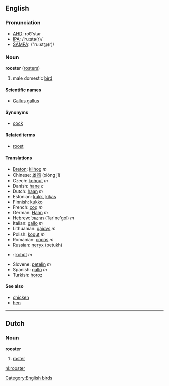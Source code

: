 ==English==
=== Pronunciation ===
*[[w:AHD|AHD]]: roo͞'stər
*[[w:IPA|IPA]]: /ˈruːstə(r)/
*[[w:SAMPA|SAMPA]]: /"ru:st@(r)/

=== Noun ===
'''rooster''' ([[rosters]])

# male domestic [[bird]]

====Scientific names====
*[[Gallus gallus]]

==== Synonyms ====
*[[cock]]

==== Related terms ====
*[[roost]]

==== Translations ====
*[[Breton]]: [[kilhog]] ''m''
*Chinese: [[雄鸡]] (xióng jī)
*Czech: [[kohout]] ''m''
*Danish: [[hane]] ''c''
*Dutch: [[haan]] ''m''
*Estonian: [[kukk]], [[kikas]]
*Finnish: [[kukko]]
*French: [[coq]] ''m''
*German: [[Hahn]] ''m''
*Hebrew: [[תרנגול]] (Tar'ne'gol) ''m''
*Italian: [[gallo]] ''m''
*Lithuanian: [[gaidys]] ''m''
*Polish: [[kogut]] ''m''
*Romanian: [[cocoş]] ''m''
*Russian: [[петух]] (petukh)
*{{sk}}: [[kohút]] ''m''
*Slovene: [[petelin]] ''m''
*Spanish: [[gallo]] ''m''
*Turkish: [[horoz]]

==== See also ====
*[[chicken]]
*[[hen]]

----

==Dutch==
===Noun===
'''rooster'''

# [[roster]]

[[Category:English birds]]
[[nl:rooster]]